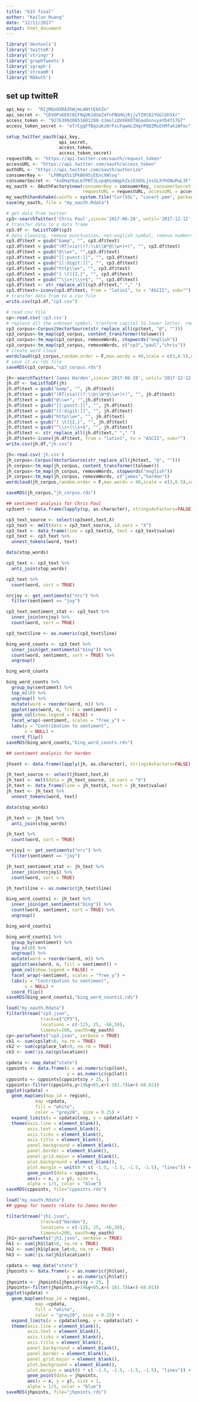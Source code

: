 ```yaml
---
title: "615 final"
author: "Kailun Huang"
date: "12/11/2017"
output: html_document
---
```


```r
library('devtools')
library('twitteR')
library('stringr')
library('graphTweets')
library('igraph')
library('streamR')
library('ROAuth')
```
## set up twitteR
```r
api_key <- 	"RIjMQnOXRA3hWjmLmNttEkhZn"
api_secret <- "CDVOPsKE6t6CFNqUKJdUeZ4fnFBGHGjRjjvTZ0t82YGGlGh5Xr"
access_token <- "927639920851681280-zJmoliQVXHXOT9GaoOsnvyaYD4f17G7"
access_token_secret <- "eTrCgqFfBqzuKz0rFxcFqwmLIHqrP9QZMsEhMfakiWfoc"

setup_twitter_oauth(api_key, 
                    api_secret, 
                    access_token, 
                    access_token_secret)
requestURL <- "https://api.twitter.com/oauth/request_token"
accessURL <- "https://api.twitter.com/oauth/access_token"
authURL <- "https://api.twitter.com/oauth/authorize"
consumerKey <- 	"LFNRqX5i1PkB69SjEEncXWloq"
consumerSecret <- "4sDHqY6aLm7PRfJLxpq6GsWqphZxzX3dXLjssSLXYhO8wPwL3F"
my_oauth <- OAuthFactory$new(consumerKey = consumerKey, consumerSecret = consumerSecret, 
                             requestURL = requestURL, accessURL = accessURL, authURL = authURL)
my_oauth$handshake(cainfo = system.file("CurlSSL", "cacert.pem", package = "RCurl"))
save(my_oauth, file = "my_oauth.Rdata")

```


```r
# get data from twitter
cp3<-searchTwitter('Chris Paul',since='2017-06-28', until='2017-12-12', n = 1000,lang="en")
# transfer data to a data frame
cp3.df <- twListToDF(cp3)
# data cleaning, remove punctuation, non-english symbol, remove numbers, remove url, remove non-english character
cp3.df$text = gsub("&amp", "", cp3.df$text)
cp3.df$text = gsub("(RT|via)((?:\\b\\W*@\\w+)+)", "", cp3.df$text)
cp3.df$text = gsub("@\\w+", "",cp3.df$text)
cp3.df$text = gsub("[[:punct:]]", "", cp3.df$text)
cp3.df$text = gsub("[[:digit:]]", "", cp3.df$text)
cp3.df$text = gsub("http\\w+", "", cp3.df$text)
cp3.df$text = gsub("[ \t]{2,}", "", cp3.df$text)
cp3.df$text = gsub("^\\s+|\\s+$", "", cp3.df$text)
cp3.df$text <- str_replace_all(cp3.df$text," "," ")
cp3.df$text<-iconv(cp3.df$text, from = "latin1", to = "ASCII", sub="")
# transfer data fram to a csv file
write.csv(cp3.df,"cp3.csv")
```



```r
# read csv file
cp<-read.csv('cp3.csv')
# replace all the unknown symbol, tranform capital to lower letter, remove common words, remove stop words
cp3_corpus<-Corpus(VectorSource(str_replace_all(cp$text, "@", "")))
cp3_corpus<-tm_map(cp3_corpus, content_transformer(tolower))
cp3_corpus<-tm_map(cp3_corpus, removeWords, stopwords("english"))
cp3_corpus<-tm_map(cp3_corpus, removeWords, c("cp3","paul","chris"))
# create word cloud
wordcloud(cp3_corpus,random.order = F,max.words = 40,scale = c(3,0.5),colors = rainbow(50))
# save it as rds file
saveRDS(cp3_corpus,"cp3_corpus.rds")
```



```r
jh<-searchTwitter('James Harden',since='2017-06-28', until='2017-12-12', n = 1000,lang="en")
jh.df <- twListToDF(jh)
jh.df$text = gsub("&amp", "", jh.df$text)
jh.df$text = gsub("(RT|via)((?:\\b\\W*@\\w+)+)", "", jh.df$text)
jh.df$text = gsub("@\\w+", "",jh.df$text)
jh.df$text = gsub("[[:punct:]]", "", jh.df$text)
jh.df$text = gsub("[[:digit:]]", "", jh.df$text)
jh.df$text = gsub("http\\w+", "", jh.df$text)
jh.df$text = gsub("[ \t]{2,}", "", jh.df$text)
jh.df$text = gsub("^\\s+|\\s+$", "", jh.df$text)
jh.df$text <- str_replace_all(jh.df$text," "," ")
jh.df$text<-iconv(jh.df$text, from = "latin1", to = "ASCII", sub="")
write.csv(jh.df,"jh.csv")
```

```r
jh<-read.csv('jh.csv')
jh_corpus<-Corpus(VectorSource(str_replace_all(jh$text, "@", "")))
jh_corpus<-tm_map(jh_corpus, content_transformer(tolower))
jh_corpus<-tm_map(jh_corpus, removeWords, stopwords("english"))
jh_corpus<-tm_map(jh_corpus, removeWords, c("james","harden"))
wordcloud(jh_corpus,random.order = F,max.words = 40,scale = c(3,0.5),colors = rainbow(50))

saveRDS(jh_corpus,"jh_corpus.rds")

```

```r
## sentiment analysis for Chris Paul
cp3sent <- data.frame(lapply(cp, as.character), stringsAsFactors=FALSE)

cp3_text_source <- select(cp3sent,text,X)
cp3_text <- melt(data = cp3_text_source, id.vars = "X")
cp3_text <- data_frame(line = cp3_text$X, text = cp3_text$value)
cp3_text <- cp3_text %>%
  unnest_tokens(word, text)

data(stop_words)

cp3_text <- cp3_text %>%
  anti_join(stop_words) 

cp3_text %>%
  count(word, sort = TRUE) 

nrcjoy <- get_sentiments("nrc") %>% 
  filter(sentiment == "joy")

cp3_text_sentiment_stat <- cp3_text %>%
  inner_join(nrcjoy) %>%
  count(word, sort = TRUE)

cp3_text$line <- as.numeric(cp3_text$line)

bing_word_counts <- cp3_text %>%
  inner_join(get_sentiments("bing")) %>%
  count(word, sentiment, sort = TRUE) %>%
  ungroup()

bing_word_counts

bing_word_counts %>%
  group_by(sentiment) %>%
  top_n(10) %>%
  ungroup() %>%
  mutate(word = reorder(word, n)) %>%
  ggplot(aes(word, n, fill = sentiment)) +
  geom_col(show.legend = FALSE) +
  facet_wrap(~sentiment, scales = "free_y") +
  labs(y = "Contribution to sentiment",
       x = NULL) +
  coord_flip()
saveRDS(bing_word_counts,"bing_word_counts.rds")

## sentiment analysis for harden

jhsent <- data.frame(lapply(jh, as.character), stringsAsFactors=FALSE)

jh_text_source <- select(jhsent,text,X)
jh_text <- melt(data = jh_text_source, id.vars = "X")
jh_text <- data_frame(line = jh_text$X, text = jh_text$value)
jh_text <- jh_text %>%
  unnest_tokens(word, text)

data(stop_words)

jh_text <- jh_text %>%
  anti_join(stop_words) 

jh_text %>%
  count(word, sort = TRUE) 

nrcjoy1 <- get_sentiments("nrc") %>% 
  filter(sentiment == "joy")

jh_text_sentiment_stat <- jh_text %>%
  inner_join(nrcjoy1) %>%
  count(word, sort = TRUE)

jh_text$line <- as.numeric(jh_text$line)

bing_word_counts1 <- jh_text %>%
  inner_join(get_sentiments("bing")) %>%
  count(word, sentiment, sort = TRUE) %>%
  ungroup()

bing_word_counts1

bing_word_counts1 %>%
  group_by(sentiment) %>%
  top_n(10) %>%
  ungroup() %>%
  mutate(word = reorder(word, n)) %>%
  ggplot(aes(word, n, fill = sentiment)) +
  geom_col(show.legend = FALSE) +
  facet_wrap(~sentiment, scales = "free_y") +
  labs(y = "Contribution to sentiment",
       x = NULL) +
  coord_flip()
saveRDS(bing_word_counts1,"bing_word_counts1.rds")
```


```r
load("my_oauth.Rdata")
filterStream("cp3.json", 
             track=c("CP3"), 
             locations = c(-125, 25, -66,50), 
             timeout=200, oauth=my_oauth)
cp<-parseTweets("cp3.json", verbose = TRUE)
ck1 <- sum(cp$lat>0, na.rm = TRUE)
ck2 <- sum(cp$place_lat>0, na.rm = TRUE)
ck3 <- sum(!is.na(cp$location))

cpdata <- map_data("state")   
cppoints <- data.frame(x = as.numeric(cp$lon),  
                       y = as.numeric(cp$lat))
cppoints <- cppoints[cppoints$y > 25, ]  
cppoints<-filter(cppoints,y>19&y<65,x>(-161.7)&x<(-68.01))
ggplot(cpdata) + 
  geom_map(aes(map_id = region),  
           map =cpdata,  
           fill = "white",             
           color = "grey20", size = 0.25) + 
  expand_limits(x = cpdata$long, y = cpdata$lat) +            
  theme(axis.line = element_blank(),  
        axis.text = element_blank(),  
        axis.ticks = element_blank(),                     
        axis.title = element_blank(),  
        panel.background = element_blank(),  
        panel.border = element_blank(),                     
        panel.grid.major = element_blank(), 
        plot.background = element_blank(),                     
        plot.margin = unit(0 * c( -1.5, -1.5, -1.5, -1.5), "lines")) +  
        geom_point(data = cppoints,             
        aes(x = x, y = y), size = 1,  
        alpha = 1/5, color = "blue")
saveRDS(cppoints, file="cppoints.rds")
```

```R
load("my_oauth.Rdata")
## ggmap for tweets relate to James Harden

filterStream("jh1.json", 
             track=c("Harden"), 
             locations = c(-125, 25, -66,50), 
             timeout=200, oauth=my_oauth)
jh1<-parseTweets("jh1.json", verbose = TRUE)
hk1 <- sum(jh1$lat>0, na.rm = TRUE)
hk2 <- sum(jh1$place_lat>0, na.rm = TRUE)
hk3 <- sum(!is.na(jh1$location))

cpdata <- map_data("state")   
jhpoints <- data.frame(x = as.numeric(jh$lon),  
                       y = as.numeric(jh$lat))
jhpoints <- jhpoints[jhpoints$y > 25, ]  
jhpoints<-filter(jhpoints,y>19&y<65,x>(-161.7)&x<(-68.01))
ggplot(cpdata) + 
  geom_map(aes(map_id = region),  
           map =cpdata,  
           fill = "white",             
           color = "grey20", size = 0.25) + 
  expand_limits(x = cpdata$long, y = cpdata$lat) +            
  theme(axis.line = element_blank(),  
        axis.text = element_blank(),  
        axis.ticks = element_blank(),                     
        axis.title = element_blank(),  
        panel.background = element_blank(),  
        panel.border = element_blank(),                     
        panel.grid.major = element_blank(), 
        plot.background = element_blank(),                     
        plot.margin = unit(0 * c( -1.5, -1.5, -1.5, -1.5), "lines")) +  
        geom_point(data = jhpoints,             
        aes(x = x, y = y), size = 1,  
        alpha = 1/5, color = "blue")
saveRDS(jhpoints, file="jhpoints.rds")


```

